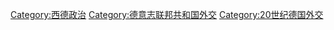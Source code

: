 [[Category:西德政治|Category:西德政治]]
[[Category:德意志联邦共和国外交|Category:德意志联邦共和国外交]]
[[Category:20世纪德国外交|Category:20世纪德国外交]]
